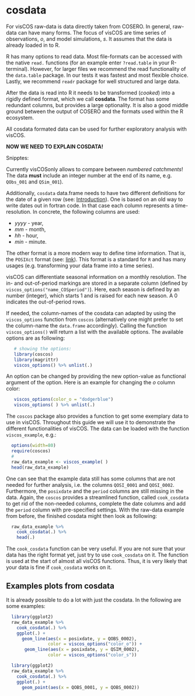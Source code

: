 # cosdata
For visCOS raw-data is data directly taken from COSERO. In general, raw-data
can have many forms. The focus of visCOS are time series of observations, $o$,
and model simulations, $s$. It assumes that the data is already loaded in to R.

R has many options to read data. Most file-formats can be accessed with the
native `read.` functions (for an example enter `?read.table` in your R-terminal).
However, for larger files we recommend the read functionality of the
`data.table` package. In our tests it was fastest and most flexible choice.
Lastly, we recommend `readr` package for well structured and large data.

After the data is read into R it needs to be transformed (*cooked*) into a
rigidly defined format, which we call **cosdata**. The format has some redundant
columns, but provides a large optionality. It is also a good middle ground
between the output of COSERO and the formats used within the R ecosystem.

All cosdata formated data can be used for further exploratory analysis with
visCOS.

**NOW WE NEED TO EXPLAIN COSDATA!**

Snipptes:


Currently visCOSonly allows to compare between *numbered catchments*! The
data **must** include an integer number at the end of its name, e.g.
`QObs_001` and `QSim_001`).

Additionally, `cosdata` data.frame needs to have two different definitions for
the date of a given row (see: [Introduction](introduction.html)). One is based
on an old way to write dates out in fortran code. In that case each column
represents a time-resolution. In concrete, the following columns are used:

-  *yyyy* - year,
- *mm* - month,
- *hh* - hour,
- *min* - minute.

The other format is a more modern way to define time information. That is,
the `POSIXct` format (see: [link](https://stat.ethz.ch/R-manual/R-devel/library/base/html/as.POSIXlt.html)).
This format is a standard for `R` and has many usages (e.g. transforming your
data frame into a time series).

visCOS can differentiate seasonal information on a monthly
resolution. The in- and out-of-period markings are stored in a separate column
(defined by `viscos_options("name_COSperiod")`). Here, each season is defined
by an number (integer), which starts 1 and is raised for each new season. A 0
indicates the out-of-period rows.

If needed, the column-names of the cosdata can adapted by using the
`viscos_options` function from `coscos` (alternatively one might prefer to set
the column-name the `data.frame` accordingly). Calling the function
`viscos_options()` will return a list with the available options. The available
options are as following:
```r
   # showing the options:
   library(coscos)
   library(magrittr)
   viscos_options() %>% unlist(.)
```

An option can be changed by providing the new option-value as functional
argument of the option. Here is an example for changing the $o$ column color:
```r
   viscos_options(color_o = "dodgerblue")
   viscos_options( ) %>% unlist(.)
```

The `coscos` package also provides a function to get some exemplary data to use
in visCOS. Throughout this guide we will use it to demonstrate the different
functionalities of visCOS. The data can be loaded with the function
`viscos_example`, e.g.:
```r
  options(width=80)
  require(coscos)
  #
  raw_data_example <- viscos_example( )
  head(raw_data_example)
```

One can see that the example data still has some columns that are not needed for
further analysis, i.e. the columns `QOSI_0001` and `QOSI_0002`. Furthermore,
the `posixdate` and the `period` columns are still missing in the data. Again,
the `coscos` provides a streamlined function, called `cook_cosdata` to get rid
of the non-needed columns, complete the date columns and add the `period`
column with pre-specified settings. With the raw-data example from before, the
finished cosdata might then look as following:
```r
  raw_data_example %>%
    cook_cosdata(.) %>%
    head(.)
```

The `cook_cosdata` function can be very useful. If you are not sure that your
data has the right format yet, just try to use `cook_cosdata` on it. The function
is used at the start of almost all visCOS functions. Thus, it is very likely
that your data is fine if `cook_cosdata` works on it.

## Examples plots from cosdata
It is already possible to do a lot with just the cosdata. In the following are
some examples:
```r
  library(ggplot2)
  raw_data_example %>%
    cook_cosdata(.) %>%
    ggplot(.) +
      geom_line(aes(x = posixdate, y = QOBS_0002),
                color = viscos_options("color_o")) +
       geom_line(aes(x = posixdate, y = QSIM_0002),
                color = viscos_options("color_s"))   
```

```r
  library(ggplot2)
  raw_data_example %>%
    cook_cosdata(.) %>%
    ggplot(.) +
      geom_point(aes(x = QOBS_0001, y = QOBS_0002))  
```
